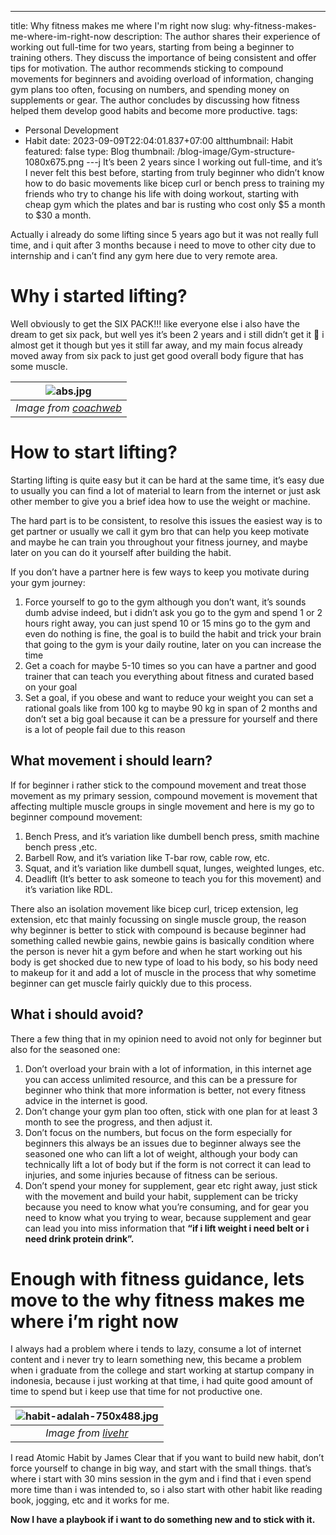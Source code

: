 ---
title: Why fitness makes me where I'm right now
slug: why-fitness-makes-me-where-im-right-now
description: The author shares their experience of working out full-time for two years, starting from being a beginner to training others. They discuss the importance of being consistent and offer tips for motivation. The author recommends sticking to compound movements for beginners and avoiding overload of information, changing gym plans too often, focusing on numbers, and spending money on supplements or gear. The author concludes by discussing how fitness helped them develop good habits and become more productive.
tags:
  - Personal Development
  - Habit
date: 2023-09-09T22:04:01.837+07:00
altthumbnail: Habit
featured: false
type: Blog
thumbnail: /blog-image/Gym-structure-1080x675.png
---j
It’s been 2 years since I working out full-time, and it’s I never felt this best before, starting from truly beginner who didn’t know how to do basic movements like bicep curl or bench press to training my friends who try to change his life with doing workout, starting with cheap gym which the plates and bar is rusting who cost only $5 a month to $30 a month.

Actually i already do some lifting since 5 years ago but it was not really full time, and i quit after 3 months because i need to move to other city due to internship and i can’t find any gym here due to very remote area.

# Why i started lifting?
Well obviously to get the SIX PACK!!! like everyone else i also have the dream to get six pack, but well yes it’s been 2 years and i still didn’t get it 🥲 i almost get it though but yes it still far away, and my main focus already moved away from six pack to just get good overall body figure that has some muscle.

|![abs.jpg](/blog-image/abs.jpg) |
|:--:| 
| *Image from [coachweb](https://www.coachweb.com/exercises/get-a-six-pack/4035/the-simple-six-pack-5-ways-to-washboard-abs)* |

# How to start lifting?

Starting lifting is quite easy but it can be hard at the same time, it’s easy due to usually you can find a lot of material to learn from the internet or just ask other member to give you a brief idea how to use the weight or machine.

The hard part is to be consistent, to resolve this issues the easiest way is to get partner or usually we call it gym bro that can help you keep motivate and maybe he can train you throughout your fitness journey, and maybe later on you can do it yourself after building the habit.

If you don’t have a partner here is few ways to keep you motivate during your gym journey:

1. Force yourself to go to the gym although you don’t want, it’s sounds dumb advise indeed, but i didn’t ask you go to the gym and spend 1 or 2 hours right away, you can just spend 10 or 15 mins go to the gym and even do nothing is fine, the goal is to build the habit and trick your brain that going to the gym is your daily routine, later on you can increase the time 
2. Get a coach for maybe 5-10 times so you can have a partner and good trainer that can teach you everything about fitness and curated based on your goal
3. Set a goal, if you obese and want to reduce your weight you can set a rational goals like from 100 kg to maybe 90 kg in span of 2 months and don’t set a big goal because it can be a pressure for yourself and there is a lot of people fail due to this reason

## What movement i should learn?

If for beginner i rather stick to the compound movement and treat those movement as my primary session, compound movement is movement that affecting multiple muscle groups in single movement and here is my go to beginner compound movement:

1. Bench Press, and it’s variation like dumbell bench press, smith machine bench press ,etc.
2. Barbell Row, and it’s variation like T-bar row, cable row, etc.
3. Squat, and it’s variation like dumbell squat, lunges, weighted lunges, etc.
4. Deadlift (It’s better to ask someone to teach you for this movement) and it’s variation like RDL.

There also an isolation movement like bicep curl, tricep extension, leg extension, etc that mainly focussing on single muscle group, the reason why beginner is better to stick with compound is because beginner had something called newbie gains, newbie gains is basically condition where the person is never hit a gym before and when he start working out his body is get shocked due to new type of load to his body, so his body need to makeup for it and add a lot of muscle in the process that why sometime beginner can get muscle fairly quickly due to this process.

## What i should avoid?

There a few thing that in my opinion need to avoid not only for beginner but also for the seasoned one:

1. Don’t overload your brain with a lot of information, in this internet age you can access unlimited resource, and this can be a pressure for beginner who think that more information is better, not every fitness advice in the internet is good.
2. Don’t change your gym plan too often, stick with one plan for at least 3 month to see the progress, and then adjust it.
3. Don’t focus on the numbers, but focus on the form especially for beginners this always be an issues due to beginner always see the seasoned one who can lift a lot of weight, although your body can technically lift a lot of body but if the form is not correct it can lead to injuries, and some injuries because of fitness can be serious.
4. Don’t spend your money for supplement, gear etc right away, just stick with the movement and build your habit, supplement can be tricky because you need to know what you’re consuming, and for gear you need to know what you trying to wear, because supplement and gear can lead you into miss information that **“if i lift weight i need belt or i need drink protein drink”.**

# Enough with fitness guidance, lets move to the why fitness makes me where i’m right now

I always had a problem where i tends to lazy, consume a lot of internet content and i never try to learn something new, this became a problem when i graduate from the college and start working at startup company in indonesia, because i just working at that time, i had quite good amount of time to spend but i keep use that time for not productive one.

| ![habit-adalah-750x488.jpg](/blog-image/habit-adalah-750x488.jpg) |
|:--:| 
| *Image from [livehr](https://www.linovhr.com/habit/)* |

I read Atomic Habit by James Clear that if you want to build new habit, don’t force yourself to change in big way, and start with the small things. that’s where i start with 30 mins session in the gym and i find that i even spend more time than i was intended to, so i also start with other habit like reading book, jogging, etc and it works for me. 

**Now I have a playbook if i want to do something new and to stick with it.**